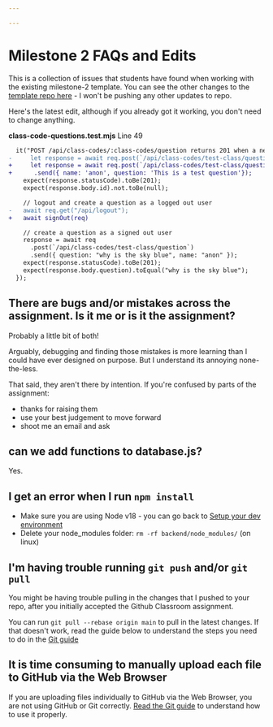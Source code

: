 ```yaml
---

---
```

# Milestone 2 FAQs and Edits

This is a collection of issues that students have found when working with the existing milestone-2 template. You can see the other changes to the [template repo here](https://github.com/2024-ctech-cs5356/milestone-2-template/commits/main/) - I won't be pushing any other updates to repo.

Here's the latest edit, although if you already got it working, you don't need to change anything.

**class-code-questions.test.mjs** Line 49

```diff
  it("POST /api/class-codes/:class-codes/question returns 201 when a new question is created", async () => {
-     let response = await req.post(`/api/class-codes/test-class/question`);
+     let response = await req.post(`/api/class-codes/test-class/question`)
+      .send({ name: 'anon', question: 'This is a test question'});
    expect(response.statusCode).toBe(201);
    expect(response.body.id).not.toBe(null);

    // logout and create a question as a logged out user
-   await req.get("/api/logout");
+   await signOut(req)

    // create a question as a signed out user
    response = await req
      .post(`/api/class-codes/test-class/question`)
      .send({ question: "why is the sky blue", name: "anon" });
    expect(response.statusCode).toBe(201);
    expect(response.body.question).toEqual("why is the sky blue");
  });
```

## There are bugs and/or mistakes across the assignment. Is it me or is it the assignment?

Probably a little bit of both!

Arguably, debugging and finding those mistakes is more learning than I could have ever designed on purpose. But I understand its annoying none-the-less.

That said, they aren't there by intention. If you're confused by parts of the assignment:
* thanks for raising them
* use your best judgement to move forward
* shoot me an email and ask

## can we add functions to database.js?

Yes.

## I get an error when I run `npm install`

* Make sure you are using Node v18 - you can go back to [Setup your dev environment](./../getting-started/setup-dev-environment.md)
* Delete your node_modules folder: `rm -rf backend/node_modules/` (on linux)

## I'm having trouble running `git push` and/or `git pull`

You might be having trouble pulling in the changes that I pushed to your repo, after you initially accepted the Github Classroom assignment.

You can run `git pull --rebase origin main` to pull in the latest changes. If that doesn't work, read the guide below to understand the steps you need to do in the [Git guide](https://github.com/git-guides/git-pull)

## It is time consuming to manually upload each file to GitHub via the Web Browser

If you are uploading files individually to GitHub via the Web Browser, you are not using GitHub or Git correctly. [Read the Git guide](https://github.com/git-guides) to understand how to use it properly.
